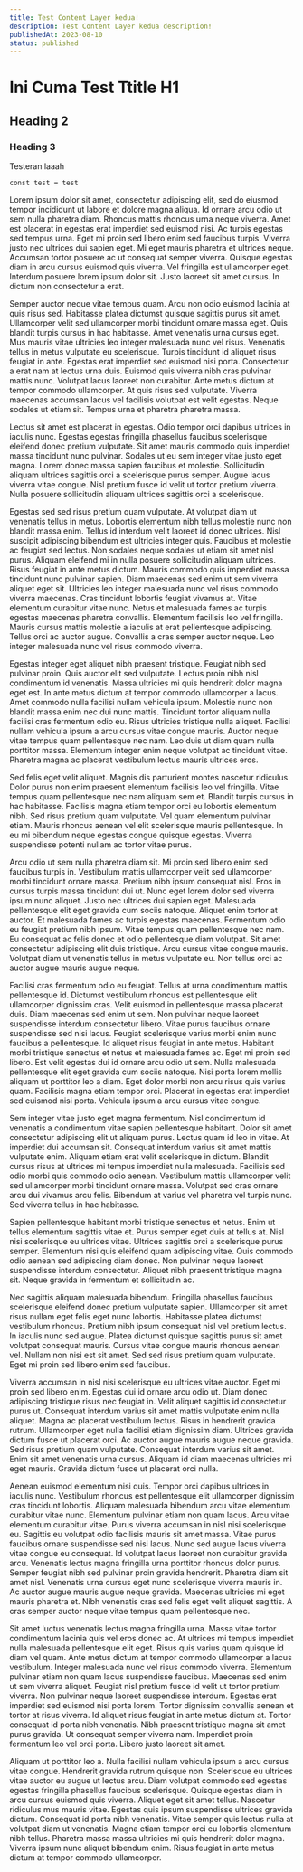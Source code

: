 ```yaml
---
title: Test Content Layer kedua!
description: Test Content Layer kedua description!
publishedAt: 2023-08-10
status: published
---
```


# Ini Cuma Test Ttitle H1

## Heading 2

### Heading 3

Testeran laaah

```svelte
const test = test
```

Lorem ipsum dolor sit amet, consectetur adipiscing elit, sed do eiusmod tempor incididunt ut labore et dolore magna aliqua. Id ornare arcu odio ut sem nulla pharetra diam. Rhoncus mattis rhoncus urna neque viverra. Amet est placerat in egestas erat imperdiet sed euismod nisi. Ac turpis egestas sed tempus urna. Eget mi proin sed libero enim sed faucibus turpis. Viverra justo nec ultrices dui sapien eget. Mi eget mauris pharetra et ultrices neque. Accumsan tortor posuere ac ut consequat semper viverra. Quisque egestas diam in arcu cursus euismod quis viverra. Vel fringilla est ullamcorper eget. Interdum posuere lorem ipsum dolor sit. Justo laoreet sit amet cursus. In dictum non consectetur a erat.

Semper auctor neque vitae tempus quam. Arcu non odio euismod lacinia at quis risus sed. Habitasse platea dictumst quisque sagittis purus sit amet. Ullamcorper velit sed ullamcorper morbi tincidunt ornare massa eget. Quis blandit turpis cursus in hac habitasse. Amet venenatis urna cursus eget. Mus mauris vitae ultricies leo integer malesuada nunc vel risus. Venenatis tellus in metus vulputate eu scelerisque. Turpis tincidunt id aliquet risus feugiat in ante. Egestas erat imperdiet sed euismod nisi porta. Consectetur a erat nam at lectus urna duis. Euismod quis viverra nibh cras pulvinar mattis nunc. Volutpat lacus laoreet non curabitur. Ante metus dictum at tempor commodo ullamcorper. At quis risus sed vulputate. Viverra maecenas accumsan lacus vel facilisis volutpat est velit egestas. Neque sodales ut etiam sit. Tempus urna et pharetra pharetra massa.

Lectus sit amet est placerat in egestas. Odio tempor orci dapibus ultrices in iaculis nunc. Egestas egestas fringilla phasellus faucibus scelerisque eleifend donec pretium vulputate. Sit amet mauris commodo quis imperdiet massa tincidunt nunc pulvinar. Sodales ut eu sem integer vitae justo eget magna. Lorem donec massa sapien faucibus et molestie. Sollicitudin aliquam ultrices sagittis orci a scelerisque purus semper. Augue lacus viverra vitae congue. Nisl pretium fusce id velit ut tortor pretium viverra. Nulla posuere sollicitudin aliquam ultrices sagittis orci a scelerisque.

Egestas sed sed risus pretium quam vulputate. At volutpat diam ut venenatis tellus in metus. Lobortis elementum nibh tellus molestie nunc non blandit massa enim. Tellus id interdum velit laoreet id donec ultrices. Nisl suscipit adipiscing bibendum est ultricies integer quis. Faucibus et molestie ac feugiat sed lectus. Non sodales neque sodales ut etiam sit amet nisl purus. Aliquam eleifend mi in nulla posuere sollicitudin aliquam ultrices. Risus feugiat in ante metus dictum. Mauris commodo quis imperdiet massa tincidunt nunc pulvinar sapien. Diam maecenas sed enim ut sem viverra aliquet eget sit. Ultricies leo integer malesuada nunc vel risus commodo viverra maecenas. Cras tincidunt lobortis feugiat vivamus at. Vitae elementum curabitur vitae nunc. Netus et malesuada fames ac turpis egestas maecenas pharetra convallis. Elementum facilisis leo vel fringilla. Mauris cursus mattis molestie a iaculis at erat pellentesque adipiscing. Tellus orci ac auctor augue. Convallis a cras semper auctor neque. Leo integer malesuada nunc vel risus commodo viverra.

Egestas integer eget aliquet nibh praesent tristique. Feugiat nibh sed pulvinar proin. Quis auctor elit sed vulputate. Lectus proin nibh nisl condimentum id venenatis. Massa ultricies mi quis hendrerit dolor magna eget est. In ante metus dictum at tempor commodo ullamcorper a lacus. Amet commodo nulla facilisi nullam vehicula ipsum. Molestie nunc non blandit massa enim nec dui nunc mattis. Tincidunt tortor aliquam nulla facilisi cras fermentum odio eu. Risus ultricies tristique nulla aliquet. Facilisi nullam vehicula ipsum a arcu cursus vitae congue mauris. Auctor neque vitae tempus quam pellentesque nec nam. Leo duis ut diam quam nulla porttitor massa. Elementum integer enim neque volutpat ac tincidunt vitae. Pharetra magna ac placerat vestibulum lectus mauris ultrices eros.

Sed felis eget velit aliquet. Magnis dis parturient montes nascetur ridiculus. Dolor purus non enim praesent elementum facilisis leo vel fringilla. Vitae tempus quam pellentesque nec nam aliquam sem et. Blandit turpis cursus in hac habitasse. Facilisis magna etiam tempor orci eu lobortis elementum nibh. Sed risus pretium quam vulputate. Vel quam elementum pulvinar etiam. Mauris rhoncus aenean vel elit scelerisque mauris pellentesque. In eu mi bibendum neque egestas congue quisque egestas. Viverra suspendisse potenti nullam ac tortor vitae purus.

Arcu odio ut sem nulla pharetra diam sit. Mi proin sed libero enim sed faucibus turpis in. Vestibulum mattis ullamcorper velit sed ullamcorper morbi tincidunt ornare massa. Pretium nibh ipsum consequat nisl. Eros in cursus turpis massa tincidunt dui ut. Nunc eget lorem dolor sed viverra ipsum nunc aliquet. Justo nec ultrices dui sapien eget. Malesuada pellentesque elit eget gravida cum sociis natoque. Aliquet enim tortor at auctor. Et malesuada fames ac turpis egestas maecenas. Fermentum odio eu feugiat pretium nibh ipsum. Vitae tempus quam pellentesque nec nam. Eu consequat ac felis donec et odio pellentesque diam volutpat. Sit amet consectetur adipiscing elit duis tristique. Arcu cursus vitae congue mauris. Volutpat diam ut venenatis tellus in metus vulputate eu. Non tellus orci ac auctor augue mauris augue neque.

Facilisi cras fermentum odio eu feugiat. Tellus at urna condimentum mattis pellentesque id. Dictumst vestibulum rhoncus est pellentesque elit ullamcorper dignissim cras. Velit euismod in pellentesque massa placerat duis. Diam maecenas sed enim ut sem. Non pulvinar neque laoreet suspendisse interdum consectetur libero. Vitae purus faucibus ornare suspendisse sed nisi lacus. Feugiat scelerisque varius morbi enim nunc faucibus a pellentesque. Id aliquet risus feugiat in ante metus. Habitant morbi tristique senectus et netus et malesuada fames ac. Eget mi proin sed libero. Est velit egestas dui id ornare arcu odio ut sem. Nulla malesuada pellentesque elit eget gravida cum sociis natoque. Nisi porta lorem mollis aliquam ut porttitor leo a diam. Eget dolor morbi non arcu risus quis varius quam. Facilisis magna etiam tempor orci. Placerat in egestas erat imperdiet sed euismod nisi porta. Vehicula ipsum a arcu cursus vitae congue.

Sem integer vitae justo eget magna fermentum. Nisl condimentum id venenatis a condimentum vitae sapien pellentesque habitant. Dolor sit amet consectetur adipiscing elit ut aliquam purus. Lectus quam id leo in vitae. At imperdiet dui accumsan sit. Consequat interdum varius sit amet mattis vulputate enim. Aliquam etiam erat velit scelerisque in dictum. Blandit cursus risus at ultrices mi tempus imperdiet nulla malesuada. Facilisis sed odio morbi quis commodo odio aenean. Vestibulum mattis ullamcorper velit sed ullamcorper morbi tincidunt ornare massa. Volutpat sed cras ornare arcu dui vivamus arcu felis. Bibendum at varius vel pharetra vel turpis nunc. Sed viverra tellus in hac habitasse.

Sapien pellentesque habitant morbi tristique senectus et netus. Enim ut tellus elementum sagittis vitae et. Purus semper eget duis at tellus at. Nisl nisi scelerisque eu ultrices vitae. Ultrices sagittis orci a scelerisque purus semper. Elementum nisi quis eleifend quam adipiscing vitae. Quis commodo odio aenean sed adipiscing diam donec. Non pulvinar neque laoreet suspendisse interdum consectetur. Aliquet nibh praesent tristique magna sit. Neque gravida in fermentum et sollicitudin ac.

Nec sagittis aliquam malesuada bibendum. Fringilla phasellus faucibus scelerisque eleifend donec pretium vulputate sapien. Ullamcorper sit amet risus nullam eget felis eget nunc lobortis. Habitasse platea dictumst vestibulum rhoncus. Pretium nibh ipsum consequat nisl vel pretium lectus. In iaculis nunc sed augue. Platea dictumst quisque sagittis purus sit amet volutpat consequat mauris. Cursus vitae congue mauris rhoncus aenean vel. Nullam non nisi est sit amet. Sed sed risus pretium quam vulputate. Eget mi proin sed libero enim sed faucibus.

Viverra accumsan in nisl nisi scelerisque eu ultrices vitae auctor. Eget mi proin sed libero enim. Egestas dui id ornare arcu odio ut. Diam donec adipiscing tristique risus nec feugiat in. Velit aliquet sagittis id consectetur purus ut. Consequat interdum varius sit amet mattis vulputate enim nulla aliquet. Magna ac placerat vestibulum lectus. Risus in hendrerit gravida rutrum. Ullamcorper eget nulla facilisi etiam dignissim diam. Ultrices gravida dictum fusce ut placerat orci. Ac auctor augue mauris augue neque gravida. Sed risus pretium quam vulputate. Consequat interdum varius sit amet. Enim sit amet venenatis urna cursus. Aliquam id diam maecenas ultricies mi eget mauris. Gravida dictum fusce ut placerat orci nulla.

Aenean euismod elementum nisi quis. Tempor orci dapibus ultrices in iaculis nunc. Vestibulum rhoncus est pellentesque elit ullamcorper dignissim cras tincidunt lobortis. Aliquam malesuada bibendum arcu vitae elementum curabitur vitae nunc. Elementum pulvinar etiam non quam lacus. Arcu vitae elementum curabitur vitae. Purus viverra accumsan in nisl nisi scelerisque eu. Sagittis eu volutpat odio facilisis mauris sit amet massa. Vitae purus faucibus ornare suspendisse sed nisi lacus. Nunc sed augue lacus viverra vitae congue eu consequat. Id volutpat lacus laoreet non curabitur gravida arcu. Venenatis lectus magna fringilla urna porttitor rhoncus dolor purus. Semper feugiat nibh sed pulvinar proin gravida hendrerit. Pharetra diam sit amet nisl. Venenatis urna cursus eget nunc scelerisque viverra mauris in. Ac auctor augue mauris augue neque gravida. Maecenas ultricies mi eget mauris pharetra et. Nibh venenatis cras sed felis eget velit aliquet sagittis. A cras semper auctor neque vitae tempus quam pellentesque nec.

Sit amet luctus venenatis lectus magna fringilla urna. Massa vitae tortor condimentum lacinia quis vel eros donec ac. At ultrices mi tempus imperdiet nulla malesuada pellentesque elit eget. Risus quis varius quam quisque id diam vel quam. Ante metus dictum at tempor commodo ullamcorper a lacus vestibulum. Integer malesuada nunc vel risus commodo viverra. Elementum pulvinar etiam non quam lacus suspendisse faucibus. Maecenas sed enim ut sem viverra aliquet. Feugiat nisl pretium fusce id velit ut tortor pretium viverra. Non pulvinar neque laoreet suspendisse interdum. Egestas erat imperdiet sed euismod nisi porta lorem. Tortor dignissim convallis aenean et tortor at risus viverra. Id aliquet risus feugiat in ante metus dictum at. Tortor consequat id porta nibh venenatis. Nibh praesent tristique magna sit amet purus gravida. Ut consequat semper viverra nam. Imperdiet proin fermentum leo vel orci porta. Libero justo laoreet sit amet.

Aliquam ut porttitor leo a. Nulla facilisi nullam vehicula ipsum a arcu cursus vitae congue. Hendrerit gravida rutrum quisque non. Scelerisque eu ultrices vitae auctor eu augue ut lectus arcu. Diam volutpat commodo sed egestas egestas fringilla phasellus faucibus scelerisque. Quisque egestas diam in arcu cursus euismod quis viverra. Aliquet eget sit amet tellus. Nascetur ridiculus mus mauris vitae. Egestas quis ipsum suspendisse ultrices gravida dictum. Consequat id porta nibh venenatis. Vitae semper quis lectus nulla at volutpat diam ut venenatis. Magna etiam tempor orci eu lobortis elementum nibh tellus. Pharetra massa massa ultricies mi quis hendrerit dolor magna. Viverra ipsum nunc aliquet bibendum enim. Risus feugiat in ante metus dictum at tempor commodo ullamcorper.
